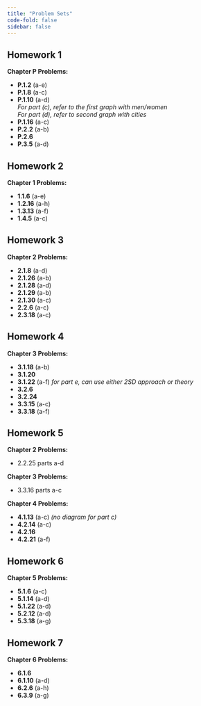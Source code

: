 ```yaml
---
title: "Problem Sets"
code-fold: false
sidebar: false
---
```



## Homework 1

**Chapter P Problems:**

-   **P.1.2** (a-e)
-   **P.1.8** (a-c)
-   **P.1.10** (a-d) <br/> *For part (c), refer to the first graph with men/women* <br/> *For part (d), refer to second graph with cities*
-   **P.1.16** (a-c)
-   **P.2.2** (a-b)
-   **P.2.6**
-   **P.3.5** (a-d)

## Homework 2

**Chapter 1 Problems:**

-   **1.1.6** (a-e)
-   **1.2.16** (a-h)
-   **1.3.13** (a-f)
-   **1.4.5** (a-c)

## Homework 3

**Chapter 2 Problems:**

-   **2.1.8** (a-d)
-   **2.1.26** (a-b)
-   **2.1.28** (a-d)
-   **2.1.29** (a-b)
-   **2.1.30** (a-c)
-   **2.2.6** (a-c)
-   **2.3.18** (a-c)

## Homework 4

**Chapter 3 Problems:**

- **3.1.18** (a-b)
- **3.1.20**
- **3.1.22** (a-f) *for part e, can use either 2SD approach or theory*
- **3.2.6**
- **3.2.24**
- **3.3.15** (a-c)
- **3.3.18** (a-f)

## Homework 5

**Chapter 2 Problems:** 

- 2.2.25 parts a-d

**Chapter 3 Problems:** 

- 3.3.16 parts a-c

**Chapter 4 Problems:**

- **4.1.13** (a-c) *(no diagram for part c)*
- **4.2.14** (a-c)
- **4.2.16**
- **4.2.21** (a-f)




## Homework 6

**Chapter 5 Problems:**

- **5.1.6** (a-c)
- **5.1.14** (a-d)
- **5.1.22** (a-d)
- **5.2.12** (a-d)
- **5.3.18** (a-g)


## Homework 7

**Chapter 6 Problems:**

- **6.1.6**
- **6.1.10** (a-d)
- **6.2.6** (a-h)
- **6.3.9** (a-g)



